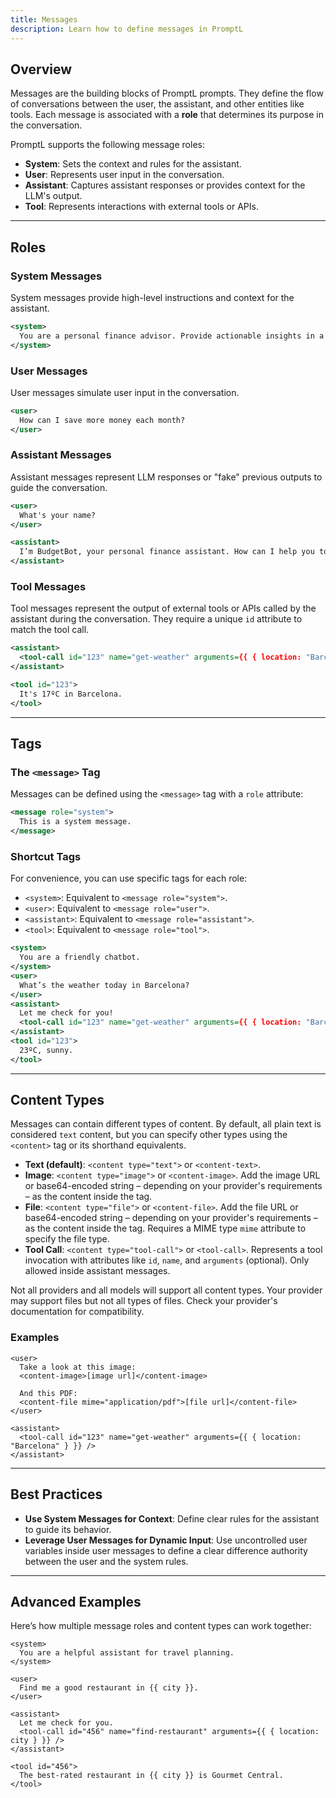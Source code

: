 ```yaml
---
title: Messages
description: Learn how to define messages in PromptL
---
```


## Overview

Messages are the building blocks of PromptL prompts. They define the flow of conversations between the user, the assistant, and other entities like tools. Each message is associated with a **role** that determines its purpose in the conversation.

PromptL supports the following message roles:
- **System**: Sets the context and rules for the assistant.
- **User**: Represents user input in the conversation.
- **Assistant**: Captures assistant responses or provides context for the LLM's output.
- **Tool**: Represents interactions with external tools or APIs.

---

## Roles

### System Messages
System messages provide high-level instructions and context for the assistant.

```xml
<system>
  You are a personal finance advisor. Provide actionable insights in a friendly tone.
</system>
```

### User Messages
User messages simulate user input in the conversation.

```xml
<user>
  How can I save more money each month?
</user>
```

### Assistant Messages
Assistant messages represent LLM responses or "fake" previous outputs to guide the conversation.

```xml
<user>
  What's your name?
</user>

<assistant>
  I’m BudgetBot, your personal finance assistant. How can I help you today?
</assistant>
```

### Tool Messages
Tool messages represent the output of external tools or APIs called by the assistant during the conversation. They require a unique `id` attribute to match the tool call.

```xml
<assistant>
  <tool-call id="123" name="get-weather" arguments={{ { location: "Barcelona" } }} />
</assistant>

<tool id="123">
  It's 17ºC in Barcelona.
</tool>
```

---

## Tags

### The `<message>` Tag
Messages can be defined using the `<message>` tag with a `role` attribute:

```xml
<message role="system">
  This is a system message.
</message>
```

### Shortcut Tags
For convenience, you can use specific tags for each role:
- `<system>`: Equivalent to `<message role="system">`.
- `<user>`: Equivalent to `<message role="user">`.
- `<assistant>`: Equivalent to `<message role="assistant">`.
- `<tool>`: Equivalent to `<message role="tool">`.

```xml
<system>
  You are a friendly chatbot.
</system>
<user>
  What’s the weather today in Barcelona?
</user>
<assistant>
  Let me check for you!
  <tool-call id="123" name="get-weather" arguments={{ { location: "Barcelona" } }} />
</assistant>
<tool id="123">
  23ºC, sunny.
</tool>
```

---

## Content Types

Messages can contain different types of content. By default, all plain text is considered `text` content, but you can specify other types using the `<content>` tag or its shorthand equivalents.

- **Text (default)**: `<content type="text">` or `<content-text>`.
- **Image**: `<content type="image">` or `<content-image>`. Add the image URL or base64-encoded string – depending on your provider's requirements – as the content inside the tag.
- **File**: `<content type="file">` or `<content-file>`. Add the file URL or base64-encoded string – depending on your provider's requirements – as the content inside the tag. Requires a MIME type `mime` attribute to specify the file type.
- **Tool Call**: `<content type="tool-call">` or `<tool-call>`. Represents a tool invocation with attributes like `id`, `name`, and `arguments` (optional). Only allowed inside assistant messages.

<Note>
  Not all providers and all models will support all content types. Your provider may support files but not all types of files. Check your provider's documentation for compatibility.
</Note>

### Examples
```tsx
<user>
  Take a look at this image:
  <content-image>[image url]</content-image>

  And this PDF:
  <content-file mime="application/pdf">[file url]</content-file>
</user>

<assistant>
  <tool-call id="123" name="get-weather" arguments={{ { location: "Barcelona" } }} />
</assistant>
```

---

## Best Practices

- **Use System Messages for Context**: Define clear rules for the assistant to guide its behavior.
- **Leverage User Messages for Dynamic Input**: Use uncontrolled user variables inside user messages to define a clear difference authority between the user and the system rules.

---

## Advanced Examples

Here’s how multiple message roles and content types can work together:

```tsx
<system>
  You are a helpful assistant for travel planning.
</system>

<user>
  Find me a good restaurant in {{ city }}.
</user>

<assistant>
  Let me check for you.
  <tool-call id="456" name="find-restaurant" arguments={{ { location: city } }} />
</assistant>

<tool id="456">
  The best-rated restaurant in {{ city }} is Gourmet Central.
</tool>
```